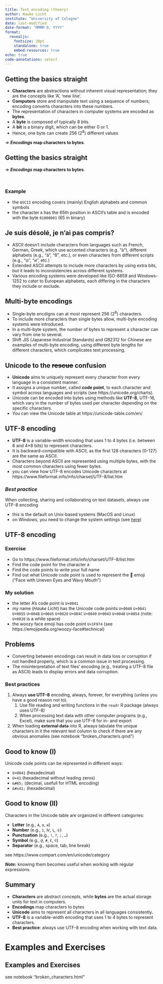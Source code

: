 ```yaml
---
title: Text encoding (theory)
author: Hauke Licht
institute: "University of Cologne"
date: last-modified
date-format: "MMMM D, YYYY"
format: 
  revealjs:
    fontsize: 20pt
    standalone: true
    embed-resources: true
echo: true
code-annotations: select
---
```


## Getting the basics straight

- **Characters** are abstractions without inherent visual representation; they are the concepts like 'A', 'new line'.
- **Computers** store and manipulate text using a sequence of numbers; encoding converts characters into these numbers.
- The representation of characters in computer systems are encoded as **bytes**.
- A **byte** is composed of typically 8 bits.
- A **bit** is a binary digit, which can be either 0 or 1.
- Hence, one byte can create 256 (2<sup>8</sup>) different values

&rArr; **_Encodings_ map characters to bytes**.

## Getting the basics straight

&rArr; **_Encodings_ map characters to bytes**.

<br>

### Example

- the `ASCII` encoding covers (mainly) English alphabets and common symbols
- the character `A` has the 65th position in ASCII's table and is encoded with the byte `01000001` (65 in binary)


## Je suis désolé, je n'ai pas compris?

- ASCII doesn't include characters from languages such as French, German, Greek, which use accented characters (e.g. "à"), different alphabets (e.g., "ä", "ß", etc.), or even characters from different scripts (e.g., "α", "и", etc.)
- Extended ASCII attempts to include more characters by using extra bits, but it leads to inconsistencies across different systems.
- Various encoding systems were developed like ISO-8859 and Windows-1252 to cater to European alphabets, each differing in the characters they include or exclude.

## Multi-byte encodings

- Single-byte encdigns can at most represent 256 (2<sup>8</sup>) characters.
- To include more characters than single bytes allow, multi-byte encoding systems were introduced.
- In a multi-byte system, the number of bytes to represent a character can vary from one to several.
- Shift JIS (Japanese Industrial Standards) and GB2312 for Chinese are examples of multi-byte encoding, using different byte lengths for different characters, which complicates text processing.

## Unicode to the ~~rescue~~ confusion

- **Unicode** aims to uniquely represent every character from every language in a consistent manner.
- It assigns a unique number, called **code point**, to each character and symbol across languages and scripts (see https://unicode.org/charts).
- Unicode can be encoded into bytes using methods like **UTF-8**, UTF-16, which vary in the number of bytes used per character depending on the specific characters.
- You can view the Unicode table at https://unicode-table.com/en/

## UTF-8 encoding

- **UTF-8** is a variable-width encoding that uses 1 to 4 bytes (i.e. between 8 and 4&times;8 bits) to represent characters.
- It is backward-compatible with ASCII, as the first 128 characters (0-127) are the same as ASCII.
- Characters beyond ASCII are represented using multiple bytes, with the most common characters using fewer bytes.
- you can view how UTF-8 encodes Unicode characters at  https://www.fileformat.info/info/charset/UTF-8/list.htm

### **_Best practice_**

When collecting, sharing and collaborating on text datasets, always use UTF-8 encoding

- this is the default on Unix-based systems (MacOS and Linux)
- on Windows, you need to change the system settings (see [here](https://chat.openai.com/share/619fbf5e-c8ab-493a-bd41-56d8db85a37f))

## UTF-8 encoding

### Exercise

- Go to https://www.fileformat.info/info/charset/UTF-8/list.htm
- Find the code point for the character `A`
- Find the code points to write your full name
- Find out what Unicode code point is used to represent the 🥴 emoji ("Face with Uneven Eyes and Wavy Mouth")

### My solution

- the letter A's code point is `U+0041`
- my name (*Hauke Licht*) has the Unicode code points `U+0048` `U+0041` `U+0055` `U+004B` `U+0045` `U+0020` `U+004C` `U+0049` `U+0043` `U+0048` `U+0054` (note: `U+0020` is a white space)
- the woozy face emoji has code point `U+1F974` (see https://emojipedia.org/woozy-face#technical)


## Problems

- Converting between encodings can result in data loss or corruption if not handled properly, which is a common issue in text processing.
- The misinterpretation of text files' encoding (e.g., treating a UTF-8 file as ASCII) leads to display errors and data corruption.

### Best practices

1. Always **use UTF-8** encoding, always, forever, for everything (unless you have a good reason not to).
    1. Use file reading and writing functions in the `readr` R package (always uses UTF-8)
    2. When processing text data with other computer programs (e.g., Excel), make sure that you use UTF-8 for in- and export
2. When loading **external data** into R, always tabulate the unique characters in it the relevant text column to check if there are any obvious anomalies (see notebook "broken_characters.qmd")

## Good to know (I)

Unicode code points can be represented in different ways:

- `U+0041` (hexadecimal)
- `U+41` (hexadecimal without leading zeros)
- `&#65;` (decimal, usefull for HTML encoding)
- `&#x41;` (hexadecimal)

## Good to know (II)

Characters in the Unicode table are organized in different categories:

- **Letter** (e.g., `A`, `α`, `и`)
- **Number** (e.g., `1`, `Ⅳ`, `¼`, `①`)
- **Punctuation** (e.g., `!`, `?`, `;`, `…`)
- **Symbol** (e.g., `@`, `#`, `€`, `©`)
- **Separator** (e.g., space, tab, line break)

see https://www.compart.com/en/unicode/category

**_Note:_** knowing them becomes useful when working with regular expressions.

## Summary

- **Characters** are abstract concepts, while **bytes** are the actual storage units for text in computers.
- **Encodings** map characters to bytes
- **Unicode** aims to represent all characters in all languages consistently.
- **UTF-8** is a variable-width encoding that uses 1 to 4 bytes to represent characters.
- **Best practice**: always use UTF-8 encoding when working with text data.

# Examples and Exercises 

## Examples and Exercises

see notebook "broken_characters.html"